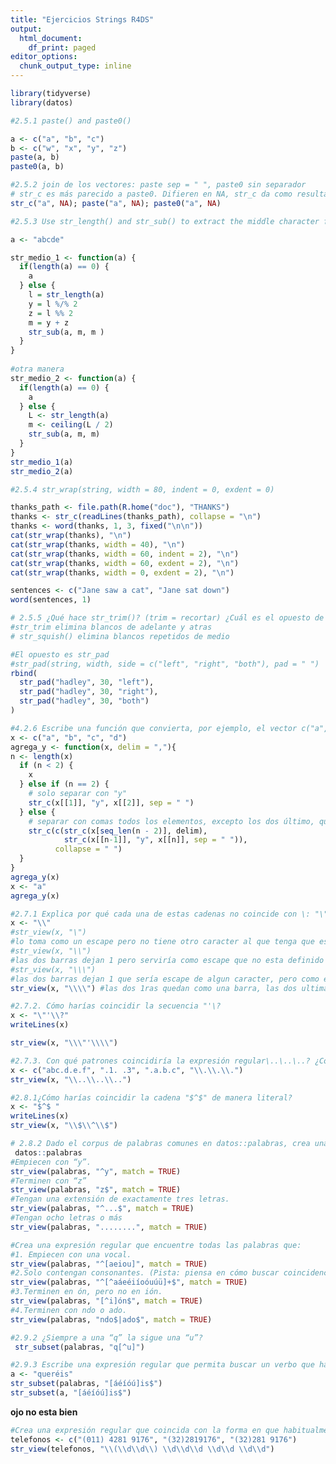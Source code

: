 ```yaml
---
title: "Ejercicios Strings R4DS"
output:
  html_document:
    df_print: paged
editor_options:
  chunk_output_type: inline
---
```


```r
library(tidyverse)
library(datos)
```

```r
#2.5.1 paste() and paste0() 

a <- c("a", "b", "c")
b <- c("w", "x", "y", "z")
paste(a, b)
paste0(a, b)

#2.5.2 join de los vectores: paste sep = " ", paste0 sin separador
# str_c es más parecido a paste0. Difieren en NA, str_c da como resultado NA, y paste y paste0 los  combina
str_c("a", NA); paste("a", NA); paste0("a", NA)
```

```r
#2.5.3 Use str_length() and str_sub() to extract the middle character from a string. What will you do if the string has an even number of characters?

a <- "abcde"

str_medio_1 <- function(a) {
  if(length(a) == 0) {
    a
  } else {
    l = str_length(a)
    y = l %/% 2
    z = l %% 2
    m = y + z
    str_sub(a, m, m )
  }
}
 
#otra manera
str_medio_2 <- function(a) {
  if(length(a) == 0) {
    a
  } else {
    L <- str_length(a)
    m <- ceiling(L / 2)
    str_sub(a, m, m)
  }
}
str_medio_1(a)
str_medio_2(a)

```

```r
#2.5.4 str_wrap(string, width = 80, indent = 0, exdent = 0)

thanks_path <- file.path(R.home("doc"), "THANKS")
thanks <- str_c(readLines(thanks_path), collapse = "\n")
thanks <- word(thanks, 1, 3, fixed("\n\n"))
cat(str_wrap(thanks), "\n")
cat(str_wrap(thanks, width = 40), "\n")
cat(str_wrap(thanks, width = 60, indent = 2), "\n")
cat(str_wrap(thanks, width = 60, exdent = 2), "\n")
cat(str_wrap(thanks, width = 0, exdent = 2), "\n")

sentences <- c("Jane saw a cat", "Jane sat down")
word(sentences, 1)
```

```r
# 2.5.5 ¿Qué hace str_trim()? (trim = recortar) ¿Cuál es el opuesto de str_trim()?
#str_trim elimina blancos de adelante y atras 
# str_squish() elimina blancos repetidos de medio

#El opuesto es str_pad
#str_pad(string, width, side = c("left", "right", "both"), pad = " ")
rbind(
  str_pad("hadley", 30, "left"),
  str_pad("hadley", 30, "right"),
  str_pad("hadley", 30, "both")
)
```

```r
#4.2.6 Escribe una función que convierta, por ejemplo, el vector c("a", "b", "c") en la cadena a, b y c. Piensa con detención qué debería hacer dado un vector de largo 0, 1 o 2.
x <- c("a", "b", "c", "d")
agrega_y <- function(x, delim = ","){
n <- length(x)
  if (n < 2) {
    x
  } else if (n == 2) {
    # solo separar con "y"
    str_c(x[[1]], "y", x[[2]], sep = " ")
  } else {
    # separar con comas todos los elementos, excepto los dos último, que llevan una "y"
    str_c(c(str_c(x[seq_len(n - 2)], delim), 
            str_c(x[[n-1]], "y", x[[n]], sep = " ")), 
          collapse = " ")
  }
}
agrega_y(x)
x <- "a"
agrega_y(x)
```


```r
#2.7.1 Explica por qué cada una de estas cadenas no coincide con \: "\", "\\", "\\\". 
x <- "\\"
#str_view(x, "\") 
#lo toma como un escape pero no tiene otro caracter al que tenga que escapar
#str_view(x, "\\") 
#las dos barras dejan 1 pero serviría como escape que no esta definido
#str_view(x, "\\\")
#las dos barras dejan 1 que sería escape de algun caracter, pero como es tambien una barra cree que es el escape de otro caracter especial 
str_view(x, "\\\\") #las dos 1ras quedan como una barra, las dos ultimas como otra barra, entonces quedo "\\" que la primera es el escape de la segunda... ahí lo entendió como que se buscaba una barra.
```

```r
#2.7.2. Cómo harías coincidir la secuencia "'\?
x <- "\"'\\?"
writeLines(x)

str_view(x, "\\\"'\\\\")
```

```r
#2.7.3. Con qué patrones coincidiría la expresión regular\..\..\..? ¿Cómo la representarías en una cadena?
x <- c("abc.d.e.f", ".1. .3", ".a.b.c", "\\.\\.\\.")
str_view(x, "\\..\\..\\..")
```

```r
#2.8.1¿Cómo harías coincidir la cadena "$^$" de manera literal?
x <- "$^$ "
writeLines(x)
str_view(x, "\\$\\^\\$")

```

```r
# 2.8.2 Dado el corpus de palabras comunes en datos::palabras, crea una expresión regular que busque palabras:
 datos::palabras
#Empiecen con “y”.
str_view(palabras, "^y", match = TRUE)
#Terminen con “z”
str_view(palabras, "z$", match = TRUE)
#Tengan una extensión de exactamente tres letras.
str_view(palabras, "^...$", match = TRUE)
#Tengan ocho letras o más
str_view(palabras, "........", match = TRUE)

```

```r
#Crea una expresión regular que encuentre todas las palabras que:
#1. Empiecen con una vocal.
str_view(palabras, "^[aeiou]", match = TRUE)
#2.Solo contengan consonantes. (Pista: piensa en cómo buscar coincidencias para “no”-vocales.)
str_view(palabras, "^[^aáeéiíoóuúü]+$", match = TRUE)
#3.Terminen en ón, pero no en ión.
str_view(palabras, "[^i]ón$", match = TRUE)
#4.Terminen con ndo o ado.
str_view(palabras, "ndo$|ado$", match = TRUE)
```

```r
#2.9.2 ¿Siempre a una “q” la sigue una “u”?
 str_subset(palabras, "q[^u]") 
```

```r
#2.9.3 Escribe una expresión regular que permita buscar un verbo que haya sido escrito usando voseo en segunda persona plural (por ejemplo, queréis en vez de quieren).
a <- "queréis"
str_subset(palabras, "[áéíóú]is$") 
str_subset(a, "[áéíóú]is$") 
```
 **ojo no esta bien**
```r
#Crea una expresión regular que coincida con la forma en que habitualmente se escriben los números de teléfono en tu país. ojo no está bien!!!!
telefonos <- c("(011) 4281 9176", "(32)2819176", "(32)281 9176")
str_view(telefonos, "\\(\\d\\d\\) \\d\\d\\d \\d\\d \\d\\d")
```

